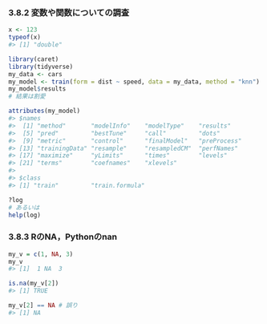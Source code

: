 ### 3.8.2 変数や関数についての調査

```r
x <- 123
typeof(x)
#> [1] "double"
```

```r
library(caret)
library(tidyverse)
my_data <- cars
my_model <- train(form = dist ~ speed, data = my_data, method = "knn")
my_model$results
# 結果は割愛
```

```r
attributes(my_model)
#> $names
#>  [1] "method"       "modelInfo"    "modelType"    "results"     
#>  [5] "pred"         "bestTune"     "call"         "dots"        
#>  [9] "metric"       "control"      "finalModel"   "preProcess"  
#> [13] "trainingData" "resample"     "resampledCM"  "perfNames"   
#> [17] "maximize"     "yLimits"      "times"        "levels"      
#> [21] "terms"        "coefnames"    "xlevels"    
#> 
#> $class
#> [1] "train"         "train.formula"
```

```r
?log
# あるいは
help(log)
```

### 3.8.3 RのNA，Pythonのnan

```r
my_v = c(1, NA, 3)
my_v
#> [1]  1 NA  3
```

```r
is.na(my_v[2])
#> [1] TRUE

my_v[2] == NA # 誤り
#> [1] NA
```

